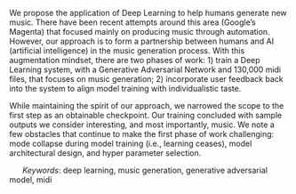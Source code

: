 
We propose the application of Deep Learning to help humans generate new music. There have been recent attempts around this area (Google's Magenta) that focused mainly on producing music through automation. However, our approach is to form a partnership between humans and AI (artificial intelligence) in the music generation process. With this augmentation mindset, there are two phases of work: 1) train a Deep Learning system, with a Generative Adversarial Network and 130,000 midi files, that focuses on music generation; 2) incorporate user feedback back into the system to align model training with individualistic taste.

While maintaining the spirit of our approach, we narrowed the scope to the first step as an obtainable checkpoint. Our training concluded with sample outputs we consider interesting, and most importantly, music. We note a few obstacles that continue to make the first phase of work challenging: mode collapse during model training (i.e., learning ceases), model architectural design, and hyper parameter selection.

\bigskip 
\bigskip
\bigskip
<!-- Indented first line -->
&nbsp;&nbsp;&nbsp;&nbsp;&nbsp;&nbsp;*Keywords*: deep learning, music generation, generative adversarial model, midi

\bigskip 
\bigskip
\bigskip
